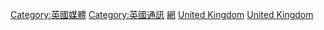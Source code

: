 {{Commons category|Internet in the United Kingdom}}
{{portal|英國}}
{{Cat main|英國網際網路}}

[[Category:英國媒體|Category:英國媒體]]
[[Category:英國通訊|Category:英國通訊]]
[[Category:英國資訊科技|網]]
[[Category:各国互联网|United Kingdom]]
[[Category:欧洲各国互联网|United Kingdom]]